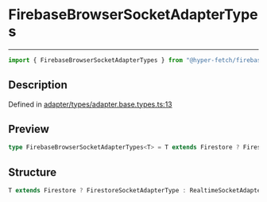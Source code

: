

# FirebaseBrowserSocketAdapterTypes

<div class="api-docs__separator" data-reactroot="">

---

</div><div class="api-docs__import" data-reactroot="">

```ts
import { FirebaseBrowserSocketAdapterTypes } from "@hyper-fetch/firebase"
```

</div><div class="api-docs__section">

## Description

</div><div class="api-docs__description"><span class="api-docs__do-not-parse">



</span></div><p class="api-docs__definition">

Defined in [adapter/types/adapter.base.types.ts:13](https://github.com/BetterTyped/hyper-fetch/blob/cc329b91/packages/adapter-firebase/src/adapter/types/adapter.base.types.ts#L13)

</p><div class="api-docs__section">

## Preview

</div><div class="api-docs__preview type single">

```ts
type FirebaseBrowserSocketAdapterTypes<T> = T extends Firestore ? FirestoreSocketAdapterType : RealtimeSocketAdapterType;
```

</div><div class="api-docs__section">

## Structure

</div><div class="api-docs__returns">

```ts
T extends Firestore ? FirestoreSocketAdapterType : RealtimeSocketAdapterType
```

</div>